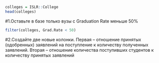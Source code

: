 ```r

colleges = ISLR::College
head(colleges)
```

#1.Оставьте в базе только вузы с Graduation Rate меньше 50%
```r
filter(colleges, Grad.Rate < 50)
```

#2.Создайте две новые колонки. Первая – отношение принятых (одобренных) заявлений на поступление к количеству полученных заявлений. Вторая – отношение количества поступивших студентов к количеству принятых заявлений
```r

```
